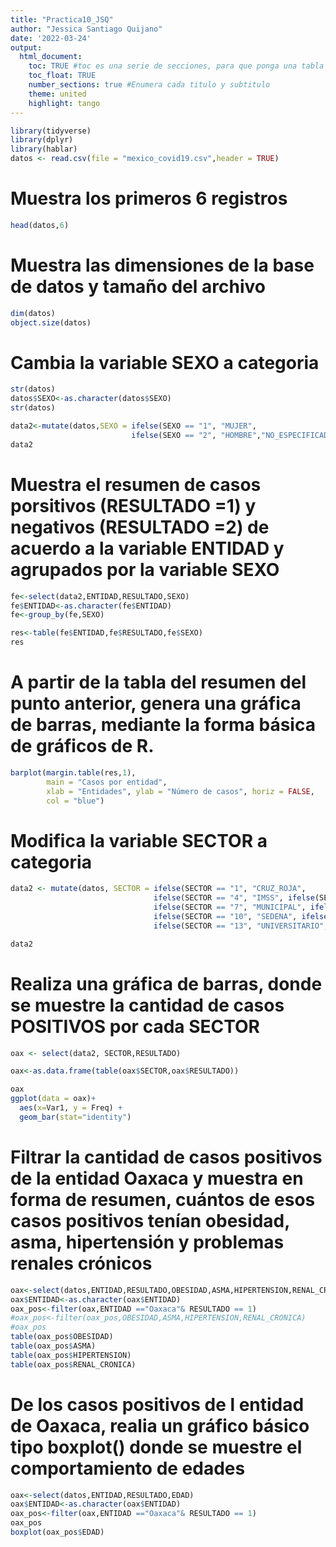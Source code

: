 ```yaml
---
title: "Practica10_JSQ"
author: "Jessica Santiago Quijano"
date: '2022-03-24'
output: 
  html_document:
    toc: TRUE #toc es una serie de secciones, para que ponga una tabla de contenido
    toc_float: TRUE
    number_sections: true #Enumera cada titulo y subtitulo
    theme: united
    highlight: tango
---
```

```r
library(tidyverse)
library(dplyr)
library(hablar)
datos <- read.csv(file = "mexico_covid19.csv",header = TRUE)
```

# Muestra los primeros 6 registros
```r
head(datos,6)
```

# Muestra las dimensiones de la base de datos y tamaño del archivo
```r
dim(datos)
object.size(datos)
```

# Cambia la variable SEXO a categoria 
```r
str(datos)
datos$SEXO<-as.character(datos$SEXO)
str(datos)

data2<-mutate(datos,SEXO = ifelse(SEXO == "1", "MUJER",
                           ifelse(SEXO == "2", "HOMBRE","NO_ESPECIFICADO")))
data2
```

# Muestra el resumen de casos porsitivos (RESULTADO =1) y negativos (RESULTADO =2) de acuerdo a la variable ENTIDAD y agrupados por la variable SEXO
```r
fe<-select(data2,ENTIDAD,RESULTADO,SEXO)
fe$ENTIDAD<-as.character(fe$ENTIDAD)
fe<-group_by(fe,SEXO)

res<-table(fe$ENTIDAD,fe$RESULTADO,fe$SEXO)                   
res
```

# A partir de la tabla del resumen del punto anterior, genera una gráfica de barras, mediante la forma básica de gráficos de R. 
```r
barplot(margin.table(res,1),
        main = "Casos por entidad",
        xlab = "Entidades", ylab = "Número de casos", horiz = FALSE,
        col = "blue")
```

# Modifica la variable SECTOR a categoria
```r
data2 <- mutate(datos, SECTOR = ifelse(SECTOR == "1", "CRUZ_ROJA",                                               ifelse(SECTOR== "2", "DIF",ifelse(SECTOR== "3",                                  "ESTATAL",
                                ifelse(SECTOR == "4", "IMSS", ifelse(SECTOR ==                                   "5", "IMSS_BIENESTAR", ifelse(SECTOR == "6",                                     "ISSSTE",
                                ifelse(SECTOR == "7", "MUNICIPAL", ifelse(SECTOR                                 == "8", "PEMEX", ifelse(SECTOR == "9", "PRIVADA",
                                ifelse(SECTOR == "10", "SEDENA", ifelse(SECTOR ==                                 "11", "SEMAR", ifelse(SECTOR == "12", "SSA",
                                ifelse(SECTOR == "13", "UNIVERSITARIO",                                          "NO_ESPECIFICADO"))))))))))))))

data2
```

# Realiza una gráfica de barras, donde se muestre la cantidad de casos POSITIVOS por cada SECTOR
```r
oax <- select(data2, SECTOR,RESULTADO)

oax<-as.data.frame(table(oax$SECTOR,oax$RESULTADO))

oax
ggplot(data = oax)+
  aes(x=Var1, y = Freq) + 
  geom_bar(stat="identity")
```

# Filtrar la cantidad de casos positivos de la entidad Oaxaca y muestra en forma de resumen, cuántos de esos casos positivos tenían obesidad, asma, hipertensión y problemas renales crónicos
```r
oax<-select(datos,ENTIDAD,RESULTADO,OBESIDAD,ASMA,HIPERTENSION,RENAL_CRONICA)
oax$ENTIDAD<-as.character(oax$ENTIDAD)
oax_pos<-filter(oax,ENTIDAD =="Oaxaca"& RESULTADO == 1)
#oax_pos<-filter(oax_pos,OBESIDAD,ASMA,HIPERTENSION,RENAL_CRONICA)
#oax_pos
table(oax_pos$OBESIDAD)
table(oax_pos$ASMA)
table(oax_pos$HIPERTENSION)
table(oax_pos$RENAL_CRONICA)
```

# De los casos positivos de l entidad de Oaxaca, realia un gráfico básico tipo boxplot() donde se muestre el comportamiento de edades
```r
oax<-select(datos,ENTIDAD,RESULTADO,EDAD)
oax$ENTIDAD<-as.character(oax$ENTIDAD)
oax_pos<-filter(oax,ENTIDAD =="Oaxaca"& RESULTADO == 1)
oax_pos
boxplot(oax_pos$EDAD)
```

